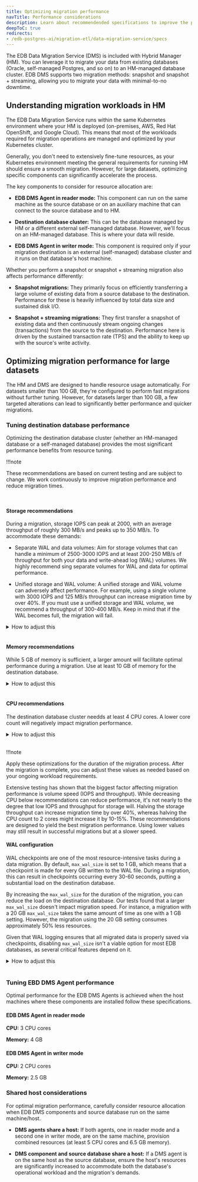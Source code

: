 ```yaml
---
title: Optimizing migration performance
navTitle: Performance considerations
description: Learn about recommendended specifications to improve the performance and speed of database migrations using EDB Hybrid Manager.
deepToC: true
redirects:
- /edb-postgres-ai/migration-etl/data-migration-service/specs
---
```


The EDB Data Migration Service (DMS) is included with Hybrid Manager (HM). You can leverage it to migrate your data from existing databases (Oracle, self-managed Postgres, and so on) to an HM-managed database cluster. EDB DMS supports two migration methods: snapshot and snapshot + streaming, allowing you to migrate your data with minimal-to-no downtime.

## Understanding migration workloads in HM

The EDB Data Migration Service runs within the same Kubernetes environment where your HM is deployed (on-premises, AWS, Red Hat OpenShift, and Google Cloud). This means that most of the workloads required for migration operations are managed and optimized by your Kubernetes cluster.

Generally, you don't need to extensively fine-tune resources, as your Kubernetes environment meeting the general requirements for running HM should ensure a smooth migration. However, for large datasets, optimizing specific components can significantly accelerate the process. 

The key components to consider for resource allocation are:

-   **EDB DMS Agent in reader mode:** This component can run on the same machine as the source database or on an auxiliary machine that can connect to the source database and to HM.

-   **Destination database cluster:** This can be the database managed by HM or a different external self-managed database. However, we'll focus on an HM-managed database. This is where your data will reside.

-   **EDB DMS Agent in writer mode:** This component is required only if your migration destination is an external (self-managed) database cluster and it runs on that database's host machine.

Whether you perform a snapshot or snapshot + streaming migration also affects performance differently: 

-   **Snapshot migrations:** They primarily focus on efficiently transferring a large volume of existing data from a source database to the destination. Performance for these is heavily influenced by total data size and sustained disk I/O.

-   **Snapshot + streaming migrations:** They first transfer a snapshot of existing data and then continuously stream ongoing changes (transactions) from the source to the destination. Performance here is driven by the sustained transaction rate (TPS) and the ability to keep up with the source's write activity.

## Optimizing migration performance for large datasets

The HM and DMS are designed to handle resource usage automatically. For datasets smaller than 100 GB, they're configured to perform fast migrations without further tuning. However, for datasets larger than 100 GB, a few targeted alterations can lead to significantly better performance and quicker migrations.

### Tuning destination database performance

Optimizing the destination database cluster (whether an HM-managed database or a self-managed database) provides the most significant performance benefits from resource tuning.

!!!note

   These recommendations are based on current testing and are subject to change. We work continuously to improve migration performance and reduce migration times.

<br/>

#### Storage recommendations

During a migration, storage IOPS can peak at 2000, with an average throughput of roughly 300 MB/s and peaks up to 350 MB/s. To accommodate these demands:

-   Separate WAL and data volumes: Aim for storage volumes that can handle a minimum of 2500-3000 IOPS and at least 200-250 MB/s of throughput for both your data and write-ahead log (WAL) volumes. We highly recommend sing separate volumes for WAL and data for optimal performance.

-   Unified storage and WAL volume: A unified storage and WAL volume can adversely affect performance. For example, using a single volume with 3000 IOPS and 125 MB/s throughput can increase migration time by over 40%. If you must use a unified storage and WAL volume, we recommend a throughput of 300-400 MB/s. Keep in mind that if the WAL becomes full, the migration will fail.

<details><summary>How to adjust this</summary>

For HM-managed database clusters: 

-   Adjust WAL and data volume allocation by [editing](../../cluster_management/manage-clusters/edit-clusters/#editing-a-cluster) your cluster's storage.

-   By default, HM-managed clusters use separate volumes for data and WAL volumes, but if you cleared the **Use a separate storage volume for Write-Ahead Logs** option during cluster creation, you can't enable this setting after creation.

-   Volume speeds (IOPS or throughput) are determined by the cluster's underlying infrastructure. When migrating to an HM-managed database cluster, the specific storage classes available for your cluster, and their associated IOPS and throughput characteristics, are determined by your HM administrator (and the underlying cloud or on-premise environment). Therefore, review the storage options available for your clusters and work with your HM administrators to ensure the selected storage meets the recommended performance criteria. For more information on cloud provider infrastructure provisioning, see [Request Amazon EBS volume modifications](https://docs.aws.amazon.com/ebs/latest/userguide/requesting-ebs-volume-modifications.html) or [Google Cloud - About Persistent Disk performance](https://cloud.google.com/compute/docs/disks/performance).

</details>

<br/>

#### Memory recommendations

While 5 GB of memory is sufficient, a larger amount will facilitate optimal performance during a migration. Use at least 10 GB of memory for the destination database.

<details><summary>How to adjust this</summary>

For HM-managed database clusters: 

-   Adjust memory allocation by [editing](../../using_hybrid_manager/cluster_management/manage-clusters/edit-clusters/#editing-a-cluster) your cluster's instance size (under **Cluster Settings**).

-   You can also adjust the `shared_buffers`, `effective_cache_size`, and `wal_buffers` parameters in **DB Configuration**.

</details>

<br/>

#### CPU recommendations

The destination database cluster needds at least 4 CPU cores. A lower core count will negatively impact migration performance.

<details><summary>How to adjust this</summary>

For HM-managed database clusters, adjust CPU allocation by [editing](../../using_hybrid_manager/cluster_management/manage-clusters/edit-clusters/#editing-a-cluster) your cluster's instance size.

</details>

<br/>

!!!note

   Apply these optimizations for the duration of the migration process. After the migration is complete, you can adjust these values as needed based on your ongoing workload requirements.

Extensive testing has shown that the biggest factor affecting migration performance is volume speed (IOPS and throughput). While decreasing CPU below recommendations can reduce performance, it's not nearly to the degree that low IOPS and throughput for storage will. Halving the storage throughput can increase migration time by over 40%, whereas halving the CPU count to 2 cores might increase it by 10-15%. These recommendations are designed to yield the best migration performance. Using lower values may still result in successful migrations but at a slower speed.

#### WAL configuration

WAL checkpoints are one of the most resource-intensive tasks during a data migration. By default, `max_wal_size` is set to 1 GB, which means that a checkpoint is made for every GB written to the WAL file. During a migration, this can result in checkpoints occurring every 30-60 seconds, putting a substantial load on the destination database. 

By increasing the `max_wal_size` for the duration of the migration, you can reduce the load on the destination database. Our tests found that a larger `max_wal_size` doesn't impact migration speed. For instance, a migration with a 20 GB `max_wal_size` takes the same amount of time as one with a 1 GB setting. However, the migration using the 20 GB setting consumes approximately 50% less resources.

Given that WAL logging ensures that all migrated data is properly saved via checkpoints, disabling `max_wal_size` isn't a viable option for most EDB databases, as several critical features depend on it.

<details><summary>How to adjust this</summary>  

For HM-managed database clusters: 

Adjust WAL configurations by [editing](../../using_hybrid_manager/cluster_management/manage-clusters/edit-clusters/#editing-a-cluster) your cluster's DB configuration. Search for the `max_wal_size` parameter, provide the new size in MB, and save to apply the configuration. 

</details> 

<br/>

### Tuning EBD DMS Agent performance

Optimal performance for the EDB DMS Agents is achieved when the host machines where these components are installed follow these specifications.

#### EDB DMS Agent in reader mode

**CPU:** 3 CPU cores

**Memory:** 4 GB 

#### EDB DMS Agent in writer mode

**CPU:** 2 CPU cores

**Memory:** 2.5 GB 

### Shared host considerations

For optimal migration performance, carefully consider resource allocation when EDB DMS components and source database run on the same machine/host.

-   **DMS agents share a host:** If both agents, one in reader mode and a second one in writer mode, are on the same machine, provision combined resources (at least 5 CPU cores and 6.5 GB memory).

-   **DMS component and source database share a host:** If a DMS agent is on the same host as the source database, ensure the host's resources are significantly increased to accommodate both the database's operational workload and the migration's demands.
